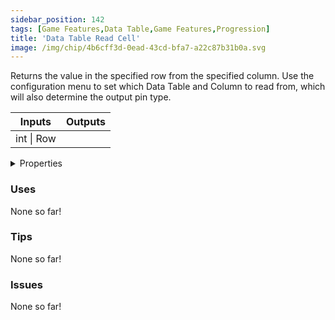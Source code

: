 ```yaml
---
sidebar_position: 142
tags: [Game Features,Data Table,Game Features,Progression]
title: 'Data Table Read Cell'
image: /img/chip/4b6cff3d-0ead-43cd-bfa7-a22c87b31b0a.svg
---
```


Returns the value in the specified row from the specified column. Use the configuration menu to set which Data Table and Column to read from, which will also determine the output pin type.



<IChip uuid="4b6cff3d-0ead-43cd-bfa7-a22c87b31b0a"/>

<table><thead><tr><th>Inputs</th><th>Outputs</th></tr></thead><tbody><tr><td>int | Row</td><td /></tr></tbody></table>

<details>
  <summary>Properties</summary>
  <div>
    <div>
    <table>
      <tbody>
        <tr>
          <td>Is beta required?</td>
          <td>No</td>
        </tr>
        <tr>
          <td>Is chip a trolling risk?</td>
          <td>No</td>
        </tr>
        <tr>
          <td>Is chip a role assignment risk?</td>
          <td>No</td>
        </tr>
        <tr>
          <td>Chip UUID</td>
          <td>4b6cff3d-0ead-43cd-bfa7-a22c87b31b0a</td>
        </tr>
        <tr>
          <td>Room availability</td>
          <td>Available everywhere</td>
        </tr>
      </tbody>
    </table>
    </div>
  </div>
</details>

### Uses

None so far!

### Tips

None so far!

### Issues

None so far!